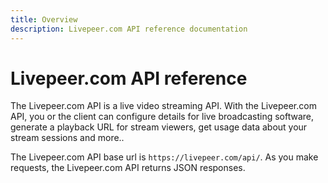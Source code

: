 ```yaml
---
title: Overview
description: Livepeer.com API reference documentation
---
```


# Livepeer.com API reference

The Livepeer.com API is a live video streaming API. With the Livepeer.com API,
you or the client can configure details for live broadcasting software, generate
a playback URL for stream viewers, get usage data about your stream sessions and
more..

The Livepeer.com API base url is `https://livepeer.com/api/`. As you make
requests, the Livepeer.com API returns JSON responses.
